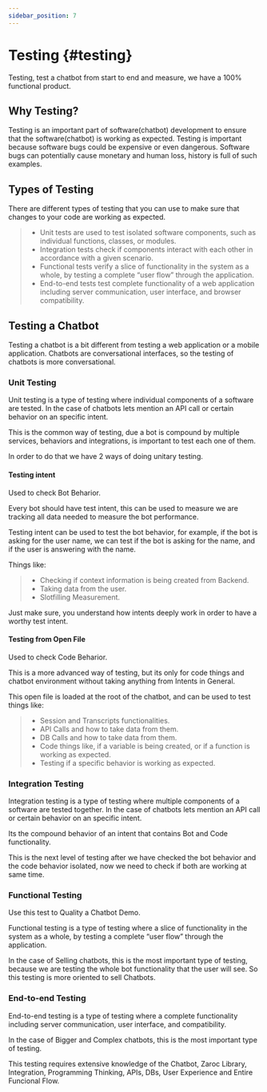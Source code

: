 ```yaml
---
sidebar_position: 7
---
```


# Testing {#testing}


Testing, test a chatbot from start to end and measure, we have a 100% functional product.

## Why Testing?

Testing is an important part of software(chatbot) development to ensure that the software(chatbot) is working as expected.
Testing is important because software bugs could be expensive or even dangerous.
Software bugs can potentially cause monetary and human loss, history is full of such examples.

## Types of Testing

There are different types of testing that you can use to make sure that changes to your code are working as expected.

> - Unit tests are used to test isolated software components, such as individual functions, classes, or modules.
> - Integration tests check if components interact with each other in accordance with a given scenario.
> - Functional tests verify a slice of functionality in the system as a whole, by testing a complete “user flow” through the application.
> - End-to-end tests test complete functionality of a web application including server communication, user interface, and browser compatibility.

## Testing a Chatbot

Testing a chatbot is a bit different from testing a web application or a mobile application.
Chatbots are conversational interfaces, so the testing of chatbots is more conversational.

### Unit Testing

Unit testing is a type of testing where individual components of a software are tested. In the case of chatbots lets mention an API call or certain behavior on an specific intent.

This is the common way of testing, due a bot is compound by multiple services, behaviors and integrations, is important to test each one of them.

In order to do that we have 2 ways of doing unitary testing.

#### Testing intent

Used to check Bot Beharior.

Every bot should have test intent, this can be used to measure we are tracking all data needed to measure the bot performance.

Testing intent can be used to test the bot behavior, for example, if the bot is asking for the user name, we can test if the bot is asking for the name, and if the user is answering with the name.

Things like:

> - Checking if context information is being created from Backend.
> - Taking data from the user.
> - Slotfilling Measurement.

Just make sure, you understand how intents deeply work in order to have a worthy test intent.

#### Testing from Open File

Used to check Code Beharior.

This is a more advanced way of testing, but its only for code things and chatbot environment without taking anything from Intents in General.

This open file is loaded at the root of the chatbot, and can be used to test things like:

> - Session and Transcripts functionalities.
> - API Calls and how to take data from them.
> - DB Calls and how to take data from them.
> - Code things like, if a variable is being created, or if a function is working as expected.
> - Testing if a specific behavior is working as expected.

### Integration Testing

Integration testing is a type of testing where multiple components of a software are tested together.
In the case of chatbots lets mention an API call or certain behavior on an specific intent.

Its the compound behavior of an intent that contains Bot and Code functionality.

This is the next level of testing after we have checked the bot behavior and the code behavior isolated, now we need to check if both are working at same time.

### Functional Testing

Use this test to Quality a Chatbot Demo.

Functional testing is a type of testing where a slice of functionality in the system as a whole, by testing a complete “user flow” through the application.

In the case of Selling chatbots, this is the most important type of testing, because we are testing the whole bot functionality that the user will see. So this testing is more oriented to sell Chatbots.

### End-to-end Testing

End-to-end testing is a type of testing where a complete functionality including server communication, user interface, and compatibility.

In the case of Bigger and Complex chatbots, this is the most important type of testing.

This testing requires extensive knowledge of the Chatbot, Zaroc Library, Integration, Programming Thinking, APIs, DBs, User Experience and Entire Funcional Flow.
